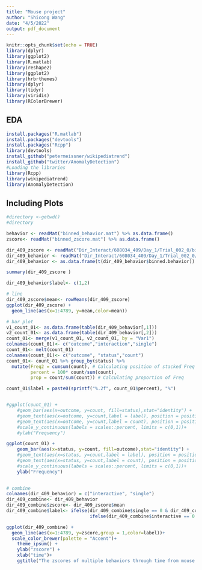 ```yaml
---
title: "Mouse project"
author: "Shicong Wang"
date: "4/5/2022"
output: pdf_document
---
```


```r
knitr::opts_chunk$set(echo = TRUE)
library(dplyr)
library(ggplot2)
library(R.matlab)
library(reshape2)
library(ggplot2)
library(hrbrthemes)
library(dplyr)
library(tidyr)
library(viridis)
library(RColorBrewer)

```


## EDA

```r
install.packages("R.matlab")
install.packages("devtools")
install.packages("Rcpp")
library(devtools)
install_github("petermeissner/wikipediatrend")
install_github("twitter/AnomalyDetection")
#Loading the libraries
library(Rcpp)
library(wikipediatrend)
library(AnomalyDetection)
```

## Including Plots

```r
#directory <-getwd()
#directory

behavior <- readMat("binned_behavior.mat") %>% as.data.frame()
zscore<- readMat("binned_zscore.mat") %>% as.data.frame()

dir_409_zscore <- readMat("Dir_Interact/608034_409/Day_1/Trial_002_0/binned_zscore.mat") %>% as.data.frame()
dir_409_behavior <- readMat("Dir_Interact/608034_409/Day_1/Trial_002_0/binned_behavior.mat") 
dir_409_behavior <- as.data.frame(t(dir_409_behavior$binned.behavior))

summary(dir_409_zscore )

dir_409_behavior$label<- c(1,2)

```

```r
# line
dir_409_zscore$mean<- rowMeans(dir_409_zscore)
ggplot(dir_409_zscore) + 
  geom_line(aes(x=1:4789, y=mean,color=mean))

# bar plot
v1_count_01<- as.data.frame(table(dir_409_behavior[,1]))
v2_count_01<- as.data.frame(table(dir_409_behavior[,2]))
count_01<- merge(v1_count_01, v2_count_01, by = "Var1")
colnames(count_01)<- c("outcome","interaction","single")
count_01<- melt(count_01)
colnames(count_01)<- c("outcome", "status","count")
count_01<- count_01 %>% group_by(status) %>%
  mutate(Freq2 = cumsum(count), # Calculating position of stacked Freq
         percent = 100* count/sum(count),
         prop = count/sum(count)) # Calculating proportion of Freq

count_01$label = paste0(sprintf("%.2f", count_01$percent), "%")


#ggplot(count_01) +
    #geom_bar(aes(x=outcome, y=count, fill=status),stat="identity") +
    #geom_text(aes(x=outcome, y=count,label = label), position = position_stack(vjust = 0.5), size = 4, color="white")+
    #geom_text(aes(x=outcome, y=count,label = count), position = position_stack(vjust = 0.3), size = 4, color="white")+
    #scale_y_continuous(labels = scales::percent, limits = c(0,1))+
    #ylab("Frequency")

ggplot(count_01) +
    geom_bar(aes(x=status, y=count, fill=outcome),stat="identity") +
    #geom_text(aes(x=status, y=count,label = label), position = position_stack(vjust = 0.2), size = 3, color="white")+
    #geom_text(aes(x=status, y=count,label = count), position = position_stack(vjust = 0.3), size = 3, color="white")+
    #scale_y_continuous(labels = scales::percent, limits = c(0,1))+
    ylab("Frequency")
    
```

```r
# combine 
colnames(dir_409_behavior) = c("interactive", "single")
dir_409_combine<- dir_409_behavior
dir_409_combine$zscore<- dir_409_zscore$mean
dir_409_combine$label<- ifelse(dir_409_combine$single == 0 & dir_409_combine$interactive == 0, "00", 
                               ifelse(dir_409_combine$interactive == 0 & dir_409_combine$single == 1, "01", "10"))

ggplot(dir_409_combine) + 
  geom_line(aes(x=1:4789, y=zscore,group = 1,color=label))+
  scale_color_brewer(palette = "Accent")+
    theme_ipsum() +
    ylab("zscore") +
    xlab("time")+
    ggtitle("The zscores of multiple behaviors through time from mouse 409")

```

